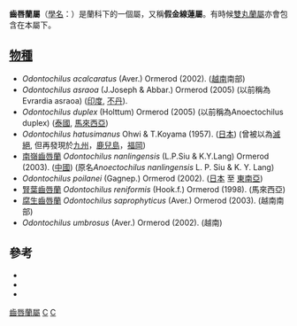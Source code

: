 {{Automatic Taxobox
| taxon = Odontochilus
| authority = [[Carl_Ludwig_Blume|Blume]], 1859
| image = Odontochilus lanceolatus 144-8753.jpg
| image_caption = ''Odontochilus lanceolatus''
| subdivision_ranks = 種
| subdivision = See text.
}}

'''齒唇蘭屬'''（[[學名|學名]]：''{{lang|la|Odontochilus}}''）是蘭科下的一個屬，又稱'''假金線蓮屬'''。有時候[[雙丸蘭屬|雙丸蘭屬]]亦會包含在本屬下。

== [[物種|物種]] ==
* ''Odontochilus acalcaratus'' (Aver.) Ormerod (2002). ([[越南|越南]]南部)
* ''Odontochilus asraoa'' (J.Joseph & Abbar.) Ormerod (2005) (以前稱為Evrardia asraoa) ([[印度|印度]], [[不丹|不丹]]).
* ''Odontochilus duplex'' (Holttum) Ormerod (2005) (以前稱為Anoectochilus duplex) ([[泰國|泰國]], [[馬來西亞|馬來西亞]])
* ''Odontochilus hatusimanus'' Ohwi & T.Koyama (1957). ([[日本|日本]]) (曾被以為[[滅絕|滅絕]], 但再發現於[[九州_(日本)|九州]]，[[鹿兒島縣|鹿兒島]]，[[福岡|福岡]])
* [[南嶺齒唇蘭|南嶺齒唇蘭]] ''Odontochilus nanlingensis'' (L.P.Siu & K.Y.Lang) Ormerod (2003). ([[中國|中國]]) (原名''Anoectochilus nanlingensis'' L. P. Siu & K. Y. Lang)
* ''Odontochilus poilanei'' (Gagnep.) Ormerod (2002). ([[日本|日本]] 至 [[東南亞|東南亞]])
* [[腎葉齒唇蘭|腎葉齒唇蘭]] ''Odontochilus reniformis'' (Hook.f.) Ormerod (1998). (馬來西亞)
* [[腐生齒唇蘭|腐生齒唇蘭]] ''Odontochilus saprophyticus'' (Aver.) Ormerod (2003). (越南南部)
* ''Odontochilus umbrosus'' (Aver.) Ormerod (2002). (越南)

== 參考 ==
*{{cite journal | author = Omerod P.|title = Orchidaceous additions to the floras of China and Vietnam |journal = Taiwania | volume =  48 | issue = 3 | pages= 139–146 | year = 2003}}
*{{cite journal | author = Ormerod Paul | title = Notulae Goodyerinae (II)| journal = Taiwania | volume =  50 | issue = 1 |pages = 1–10 | year =  2005}}
*{{cite journal | author = Royal Botanical gardens, Kew | title = new species | journal = Orchid Research Newsletter | volume = 47 |date=January 2006}}

{{Commons|Odontochilus|齒唇蘭屬}}
{{Taxonbar|from=Q2815989}}

[[Category:齒唇蘭屬|]]
[[Category:_兰科|C]]
[[Category:_1859年描述的分类群|C]]
